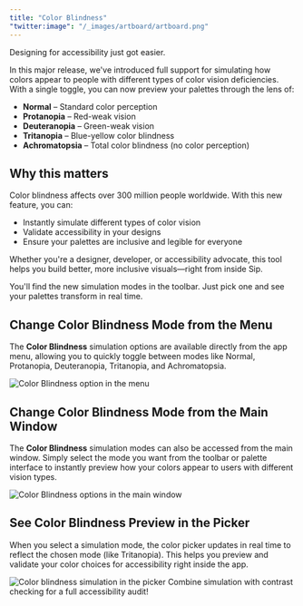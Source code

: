 ```yaml
---
title: "Color Blindness"
"twitter:image": "/_images/artboard/artboard.png"
---
```


Designing for accessibility just got easier.

In this major release, we've introduced full support for simulating how colors appear to people with different types of color vision deficiencies. With a single toggle, you can now preview your palettes through the lens of:

- **Normal** – Standard color perception
- **Protanopia** – Red-weak vision
- **Deuteranopia** – Green-weak vision
- **Tritanopia** – Blue-yellow color blindness
- **Achromatopsia** – Total color blindness (no color perception)

## Why this matters

Color blindness affects over 300 million people worldwide. With this new feature, you can:

- Instantly simulate different types of color vision
- Validate accessibility in your designs
- Ensure your palettes are inclusive and legible for everyone

Whether you're a designer, developer, or accessibility advocate, this tool helps you build better, more inclusive visuals—right from inside Sip.

You'll find the new simulation modes in the toolbar. Just pick one and see your palettes transform in real time.

## Change Color Blindness Mode from the Menu

The **Color Blindness** simulation options are available directly from the app menu, allowing you to quickly toggle between modes like Normal, Protanopia, Deuteranopia, Tritanopia, and Achromatopsia.

<img
	className="block dark:hidden rounded-lg"
	src="/_images/pages/color-blindness/color-blindness-menu-light@2x.png"
	alt="Color Blindness option in the menu"
/>

## Change Color Blindness Mode from the Main Window

The **Color Blindness** simulation modes can also be accessed from the main window. Simply select the mode you want from the toolbar or palette interface to instantly preview how your colors appear to users with different vision types.

<img
	className="block dark:hidden rounded-lg"
	src="/_images/pages/color-blindness/color-blindness-main-light@2x.png"
	alt="Color Blindness options in the main window"
/>

## See Color Blindness Preview in the Picker

When you select a simulation mode, the color picker updates in real time to reflect the chosen mode (like Tritanopia). This helps you preview and validate your color choices for accessibility right inside the app.

<img
	className="block dark:hidden rounded-lg"
	src="/_images/pages/color-blindness/color-blindness-picker-light@2x.png"
	alt="Color blindness simulation in the picker"
/>
<Tip>
	Combine simulation with contrast checking for a full accessibility audit!
</Tip>
